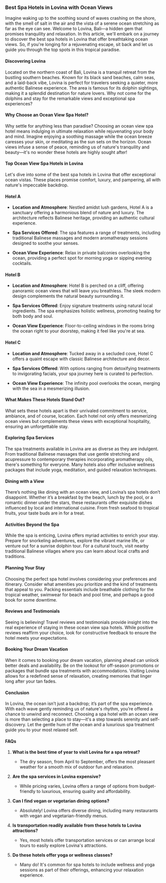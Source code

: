 ### **Best Spa Hotels in Lovina with Ocean Views**

Imagine waking up to the soothing sound of waves crashing on the shore, with the smell of salt in the air and the vista of a serene ocean stretching as far as the eye can see. Welcome to Lovina, Bali—a hidden gem that promises tranquility and relaxation. In this article, we'll embark on a journey to discover the best spa hotels in Lovina that offer breathtaking ocean views. So, if you're longing for a rejuvenating escape, sit back and let us guide you through the top spots in this tropical paradise.

#### **Discovering Lovina**

Located on the northern coast of Bali, Lovina is a tranquil retreat from the bustling southern beaches. Known for its black sand beaches, calm seas, and a laid-back vibe, Lovina is perfect for travelers seeking a quieter, more authentic Balinese experience. The area is famous for its dolphin sightings, making it a splendid destination for nature lovers. Why not come for the dolphins and stay for the remarkable views and exceptional spa experiences?

#### **Why Choose an Ocean View Spa Hotel?**

Why settle for anything less than paradise? Choosing an ocean view spa hotel means indulging in ultimate relaxation while rejuvenating your body and mind. Imagine enjoying a soothing massage while the ocean breeze caresses your skin, or meditating as the sun sets on the horizon. Ocean views infuse a sense of peace, reminding us of nature's tranquility and beauty—it's no wonder these hotels are highly sought after!

#### **Top Ocean View Spa Hotels in Lovina**

Let's dive into some of the best spa hotels in Lovina that offer exceptional ocean vistas. These places promise comfort, luxury, and pampering, all with nature's impeccable backdrop.

#### **Hotel A**

- **Location and Atmosphere**: Nestled amidst lush gardens, Hotel A is a sanctuary offering a harmonious blend of nature and luxury. The architecture reflects Balinese heritage, providing an authentic cultural experience.
  
- **Spa Services Offered**: The spa features a range of treatments, including traditional Balinese massages and modern aromatherapy sessions designed to soothe your senses.
  
- **Ocean View Experience**: Relax in private balconies overlooking the ocean, providing a perfect spot for morning yoga or sipping evening cocktails.

#### **Hotel B**

- **Location and Atmosphere**: Hotel B is perched on a cliff, offering panoramic ocean views that will leave you breathless. The sleek modern design complements the natural beauty surrounding it.
  
- **Spa Services Offered**: Enjoy signature treatments using natural local ingredients. The spa emphasizes holistic wellness, promoting healing for both body and soul.
  
- **Ocean View Experience**: Floor-to-ceiling windows in the rooms bring the ocean right to your doorstep, making it feel like you're at sea.

#### **Hotel C**

- **Location and Atmosphere**: Tucked away in a secluded cove, Hotel C offers a quaint escape with classic Balinese architecture and decor.
  
- **Spa Services Offered**: With options ranging from detoxifying treatments to invigorating facials, your spa journey here is curated to perfection.
  
- **Ocean View Experience**: The infinity pool overlooks the ocean, merging with the sea in a mesmerizing illusion.

#### **What Makes These Hotels Stand Out?**

What sets these hotels apart is their unrivaled commitment to service, ambiance, and of course, location. Each hotel not only offers mesmerizing ocean views but complements these views with exceptional hospitality, ensuring an unforgettable stay.

#### **Exploring Spa Services**

The spa treatments available in Lovina are as diverse as they are indulgent. From traditional Balinese massages that use gentle stretching and acupressure to contemporary therapies incorporating aromatherapy oils, there's something for everyone. Many hotels also offer inclusive wellness packages that include yoga, meditation, and guided relaxation techniques.

#### **Dining with a View**

There’s nothing like dining with an ocean view, and Lovina’s spa hotels don’t disappoint. Whether it’s a breakfast by the beach, lunch by the pool, or a romantic dinner under the stars, these restaurants offer exquisite dishes influenced by local and international cuisine. From fresh seafood to tropical fruits, your taste buds are in for a treat.

#### **Activities Beyond the Spa**

While the spa is enticing, Lovina offers myriad activities to enrich your stay. Prepare for snorkeling adventures, explore the vibrant marine life, or venture out for a sunrise dolphin tour. For a cultural touch, visit nearby traditional Balinese villages where you can learn about local crafts and traditions.

#### **Planning Your Stay**

Choosing the perfect spa hotel involves considering your preferences and itinerary. Consider what amenities you prioritize and the kind of treatments that appeal to you. Packing essentials include breathable clothing for the tropical weather, swimwear for beach and pool time, and perhaps a good book for some downtime.

#### **Reviews and Testimonials**

Seeing is believing! Travel reviews and testimonials provide insight into the real experience of staying in these ocean view spa hotels. While positive reviews reaffirm your choice, look for constructive feedback to ensure the hotel meets your expectations.

#### **Booking Your Dream Vacation**

When it comes to booking your dream vacation, planning ahead can unlock better deals and availability. Be on the lookout for off-season promotions or packages that bundle spa treatments with accommodations. Visiting Lovina allows for a redefined sense of relaxation, creating memories that linger long after your tan fades.

#### **Conclusion**

In Lovina, the ocean isn’t just a backdrop; it’s part of the spa experience. With each wave gently reminding us of nature's rhythm, you’re offered a chance to unwind and reconnect. Choosing a spa hotel with an ocean view is more than selecting a place to stay—it's a step towards serenity and self-discovery. Let the gentle hum of the ocean and a luxurious spa treatment guide you to your most relaxed self.

#### **FAQs**

1. **What is the best time of year to visit Lovina for a spa retreat?**
   - The dry season, from April to September, offers the most pleasant weather for a smooth mix of outdoor fun and relaxation.

2. **Are the spa services in Lovina expensive?**
   - While pricing varies, Lovina offers a range of options from budget-friendly to luxurious, ensuring quality and affordability.

3. **Can I find vegan or vegetarian dining options?**
   - Absolutely! Lovina offers diverse dining, including many restaurants with vegan and vegetarian-friendly menus.

4. **Is transportation readily available from these hotels to Lovina attractions?**
   - Yes, most hotels offer transportation services or can arrange local tours to easily explore Lovina's attractions.

5. **Do these hotels offer yoga or wellness classes?**
   - Many do! It's common for spa hotels to include wellness and yoga sessions as part of their offerings, enhancing your relaxation experience.